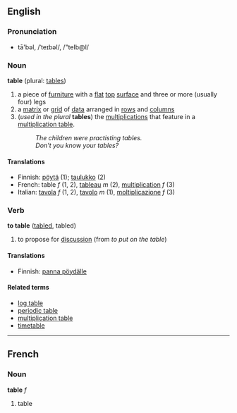 ==English==
===Pronunciation===
*tā'bəl, /ˈteɪbəl/, /"teIb@l/

===Noun===
'''table''' (plural: [[tables]])

#a piece of [[furniture]] with a [[flat]] [[top]] [[surface]] and three or more (usually four) legs
#a [[matrix]] or [[grid]] of [[data]] arranged in [[rows]] and [[columns]]
#(''used in the plural'' '''tables''') the [[multiplication]]s that feature in a [[multiplication table]].
#:''The children were practisting tables.''
#:''Don't you know your tables?''

====Translations====
*Finnish: [[pöytä]] (1); [[taulukko]] (2)
*French: table ''f'' (1, 2), [[tableau#French|tableau]] ''m'' (2), [[multiplication#French|multiplication]] ''f'' (3)
*Italian: [[tavola]] ''f'' (1, 2), [[tavolo]] ''m'' (1), [[moltiplicazione]] ''f'' (3)

===Verb===
'''to table''' ([[tabled]], tabled)

#to propose for [[discussion]] (from ''to put on the table'')

====Translations====
*Finnish: [[panna pöydälle]]

====Related terms====
*[[log table]]
*[[periodic table]]
*[[multiplication table]]
*[[timetable]]

----
==French==
===Noun===
'''table''' ''f''

#table